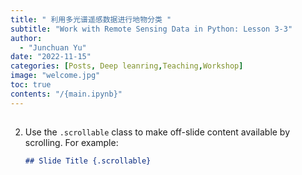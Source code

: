 ```yaml
---
title: " 利用多光谱遥感数据进行地物分类 "
subtitle: "Work with Remote Sensing Data in Python: Lesson 3-3"
author: 
  - "Junchuan Yu"
date: "2022-11-15"
categories: [Posts, Deep leanring,Teaching,Workshop]
image: "welcome.jpg"
toc: true
contents: "/{main.ipynb}"
---
```



##  

2.  Use the `.scrollable` class to make off-slide content available by scrolling. For example:

    ``` .markdown
    ## Slide Title {.scrollable}
    ```